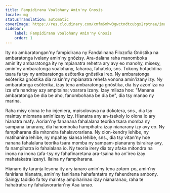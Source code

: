 ```yaml
---
title: Fampidirana Voalohany Amin'ny Gnosis
locale: mg
statusTranslation: automatic
coverImage: https://res.cloudinary.com/xmfm6mhw3gwctndtcubgx2rptnae/image/upload/v1741354450/small_cover_introduccion_a_la_gnosis_57a3fc8d72.webp
sidebar:
    label: Fampidirana Voalohany Amin'ny Gnosis
    order: 1
---
```

Ity no ambaratongan'ny fampidirana ny Fandalinana Filozofia Gnôstika na ambaratonga ivelany amin'ny gnôzisy. Ara-dalàna raha manomboka amin'ity ambaratonga ity ny mpianatra rehetra ary avy eo manohy, misesy, amin'ny ambaratonga voalohany, faharoa, fahatelo, sns. Tokony hotadidina tsara fa tsy ny ambaratonga esôterika gnôstika ireo. Ny ambaratonga esôterika gnôstika dia raisin'ny mpianatra rehefa vonona amin'izany izy. Ny ambaratonga esôterika, izay tena ambaratonga gnôstika, dia tsy azon'iza na iza efa nandray azy ampitaina; voarara izany. Izay milaza hoe: "Manana ambaratonga be dia be aho, fanombohana be dia be", dia tsy manao ny marina.

Raha misy olona te ho injeniera, mpisolovava na dokotera, sns., dia tsy maintsy miomana amin'izany izy. Hianatra any an-tsekoly io olona io ary hianatra mafy. Aorian'ny fananana fahalalana teorika tsara momba ny sampana ianarany, dia hanomboka hampihatra izay nianarany izy avy eo. Ny fampiharana dia mitondra fahalavorariana. Ny olon-kendry lehibe, ny matihanina lehibe, ny mpahay siansa lehibe, sns., dia tsy vitan'ny hoe nanana fahalalana teorika tsara momba ny sampam-pianarany tsirairay avy, fa nampihatra io fahalalana io. Ny teoria irery dia tsy afaka mitondra na inona na inona (afa-tsy ny fahafinaretana ara-tsaina ho an'ireo izay mahatakatra izany). Ilaina ny fampiharana.

Hianaro ity taranja lesona ity ary ianaro amin'ny tena zotom-po, amin'ny faniriana hianatra, amin'ny faniriana hahafantatra ny fahendrena ambony. Saingy tadidio fa tsy maintsy ampiharinao izay nianaranao, raha te hahatratra ny fahalavorarian'ny Asa ianao.
